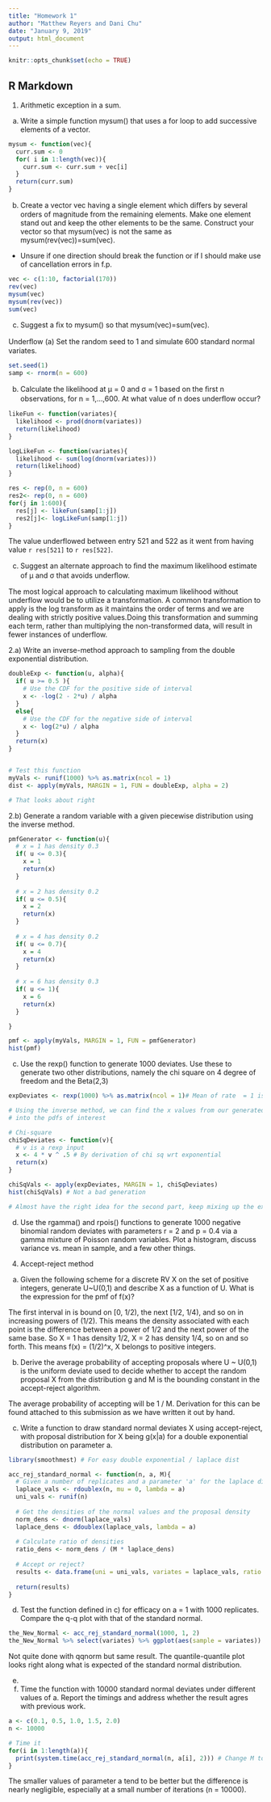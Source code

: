 ```yaml
---
title: "Homework 1"
author: "Matthew Reyers and Dani Chu"
date: "January 9, 2019"
output: html_document
---
```


```r
knitr::opts_chunk$set(echo = TRUE)
```

## R Markdown

1. Arithmetic exception in a sum.
(a) Write a simple function mysum() that uses a for loop to add successive elements of a vector.
```r
mysum <- function(vec){
  curr.sum <- 0
  for( i in 1:length(vec)){
    curr.sum <- curr.sum + vec[i]
  }
  return(curr.sum)
}
```

(b) Create a vector vec having a single element which diﬀers by several orders of magnitude from the remaining elements. Make one element stand out and keep the other elements to be the same. Construct your vector so that mysum(vec) is not the same as mysum(rev(vec))=sum(vec). 
- Unsure if one direction should break the function or if I should make use of cancellation errors in f.p.
```r
vec <- c(1:10, factorial(170)) 
rev(vec)
mysum(vec)
mysum(rev(vec))
sum(vec)
```


(c) Suggest a ﬁx to mysum() so that mysum(vec)=sum(vec).



Underﬂow
(a) Set the random seed to 1 and simulate 600 standard normal variates.
```r
set.seed(1)
samp <- rnorm(n = 600)
```

(b) Calculate the likelihood at µ = 0 and σ = 1 based on the ﬁrst n observations, for n = 1,...,600. At what value of n does underﬂow occur?
```r
likeFun <- function(variates){
  likelihood <- prod(dnorm(variates))
  return(likelihood)
}

logLikeFun <- function(variates){
  likelihood <- sum(log(dnorm(variates)))
  return(likelihood)
}

res <- rep(0, n = 600)
res2<- rep(0, n = 600)
for(j in 1:600){
  res[j] <- likeFun(samp[1:j])
  res2[j]<- logLikeFun(samp[1:j])
}
```
The value underflowed between entry 521 and 522 as it went from having value `r res[521]` to `r res[522]`.  

(c) Suggest an alternate approach to ﬁnd the maximum likelihood estimate of µ and σ that avoids underﬂow.

The most logical approach to calculating maximum likelihood without underflow would be to utilize a transformation. A common transformation to apply is the log transform as it maintains the order of terms and we are dealing with strictly positive values.Doing this transformation and summing each term, rather than multiplying the non-transformed data, will result in fewer instances of underflow. 


2.a) Write an inverse-method approach to sampling from the double exponential distribution.
```r
doubleExp <- function(u, alpha){
  if( u >= 0.5 ){
    # Use the CDF for the positive side of interval
    x <- -log(2 - 2*u) / alpha 
  }
  else{
    # Use the CDF for the negative side of interval
    x <- log(2*u) / alpha
  }
  return(x)
}


# Test this function
myVals <- runif(1000) %>% as.matrix(ncol = 1)
dist <- apply(myVals, MARGIN = 1, FUN = doubleExp, alpha = 2)

# That looks about right
```


2.b) Generate a random variable with a given piecewise distribution using the inverse method.
```r
pmfGenerator <- function(u){
  # x = 1 has density 0.3
  if( u <= 0.3){
    x = 1
    return(x)
  }
  
  # x = 2 has density 0.2
  if( u <= 0.5){
    x = 2
    return(x)
  }
  
  # x = 4 has density 0.2
  if( u <= 0.7){
    x = 4
    return(x)
  }
  
  # x = 6 has density 0.3
  if( u <= 1){
    x = 6
    return(x)
  }

}

pmf <- apply(myVals, MARGIN = 1, FUN = pmfGenerator)
hist(pmf)
```

c) Use the rexp() function to generate 1000 deviates. Use these to generate two other distributions, namely the chi square on 4 degree of freedom and the Beta(2,3)
```r
expDeviates <- rexp(1000) %>% as.matrix(ncol = 1)# Mean of rate  = 1 is 1

# Using the inverse method, we can find the x values from our generated exponentials and plug
# into the pdfs of interest

# Chi-square
chiSqDeviates <- function(v){
  # v is a rexp input
  x <- 4 * v ^ .5 # By derivation of chi sq wrt exponential
  return(x)
}

chiSqVals <- apply(expDeviates, MARGIN = 1, chiSqDeviates) 
hist(chiSqVals) # Not a bad generation

# Almost have the right idea for the second part, keep mixing up the exponential and uniform random generates
```

d) Use the rgamma() and rpois() functions to generate 1000 negative binomial random deviates with parameters r = 2 and p = 0.4 via a gamma mixture of Poisson random variables. Plot a histogram, discuss variance vs. mean in sample, and a few other things.


4. Accept-reject method
a) Given the following scheme for a discrete RV X on the set of positive integers, generate U~U(0,1) and describe X as a function of U. What is the expression for the pmf of f(x)?

The first interval in is bound on [0, 1/2), the next [1/2, 1/4), and so on in increasing powers of (1/2). This means the density associated with each point is the difference between a power of 1/2 and the next power of the same base. So X = 1 has density 1/2, X = 2 has density 1/4, so on and so forth. This means f(x) = (1/2)^x, X belongs to positive integers.

b) Derive the average probability of accepting proposals where U ~ U(0,1) is the uniform deviate used to decide whether to accept the random proposal X  from the distribution g and M is the bounding constant in the accept-reject algorithm.

The average probability of accepting will be 1 / M. Derivation for this can be found attached to this submission as we have written it out by hand.

c) Write a function to draw standard normal deviates X using accept-reject, with proposal distribution for X being g(x|a) for a double exponential distribution on parameter a. 
```r
library(smoothmest) # For easy double exponential / laplace dist

acc_rej_standard_normal <- function(n, a, M){
  # Given a number of replicates and a parameter 'a' for the laplace distribution, sample from the standard normal distribution
  laplace_vals <- rdoublex(n, mu = 0, lambda = a)
  uni_vals <- runif(n)
  
  # Get the densities of the normal values and the proposal density
  norm_dens <- dnorm(laplace_vals)
  laplace_dens <- ddoublex(laplace_vals, lambda = a)
  
  # Calculate ratio of densities
  ratio_dens <- norm_dens / (M * laplace_dens)
  
  # Accept or reject?
  results <- data.frame(uni = uni_vals, variates = laplace_vals, ratio = ratio_dens) %>% filter(uni <= ratio)
  
  return(results)
}
```

d) Test the function defined in c) for efficacy on a = 1 with 1000 replicates. Compare the q-q plot with that of the standard normal.
```r
the_New_Normal <- acc_rej_standard_normal(1000, 1, 2)
the_New_Normal %>% select(variates) %>% ggplot(aes(sample = variates)) + geom_qq_line() + stat_qq() + ggtitle("Comparison of Accept-Reject Quantiles with Standard Normal")
```
Not quite done with qqnorm but same result. The quantile-quantile plot looks right along what is expected of the standard normal distribution.


e) 

f) Time the function with 10000 standard normal deviates under different values of a. Report the timings and address whether the result agres with previous work.
```r
a <- c(0.1, 0.5, 1.0, 1.5, 2.0)
n <- 10000

# Time it
for(i in 1:length(a)){
  print(system.time(acc_rej_standard_normal(n, a[i], 2))) # Change M to the optimal value when found
}
```
The smaller values of parameter a tend to be better but the difference is nearly negligible, especially at a small number of iterations (n = 10000). 
